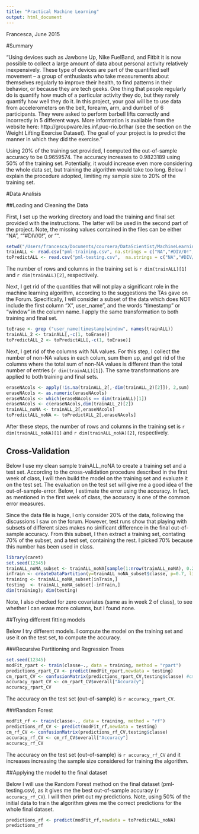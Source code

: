 ```yaml
---
title: "Practical Machine Learning"
output: html_document
---
```

Francesca, June 2015

#Summary

"Using devices such as Jawbone Up, Nike FuelBand, and Fitbit it is now possible to collect a large amount of data about personal activity relatively inexpensively. These type of devices are part of the quantified self movement – a group of enthusiasts who take measurements about themselves regularly to improve their health, to find patterns in their behavior, or because they are tech geeks. One thing that people regularly do is quantify how much of a particular activity they do, but they rarely quantify how well they do it. In this project, your goal will be to use data from accelerometers on the belt, forearm, arm, and dumbell of 6 participants. They were asked to perform barbell lifts correctly and incorrectly in 5 different ways. More information is available from the website here: http://groupware.les.inf.puc-rio.br/har (see the section on the Weight Lifting Exercise Dataset).
The goal of your project is to predict the manner in which they did the exercise."

Using 20% of the training set provided, I computed the out-of-sample accuracy to be 0.9659574. The accuracy increases to 0.9823189 using 50% of the training set. Potentially, it would increase even more considering the whole data set, but training the algorithm would take too long. 
Below I explain the procedure adopted, limiting my sample size to 20% of the training set.

#Data Analisis

##Loading and Cleaning the Data

First, I set up the working directory and load the training and final set provided with the instructions. The latter will be used in the second part of the project. Note, the missing values contained in the files can be either "NA", ""#DIV/0!", or "".

```r
setwd("/Users/francesca/Documents/coursera/DataScientist/MachineLearning/week3/project")
trainALL <- read.csv("pml-training.csv", na.strings = c("NA","#DIV/0!", ""))
toPredictALL <- read.csv("pml-testing.csv",  na.strings = c("NA","#DIV/0!", ""))
```

The number of rows and columns in the training set is `r dim(trainALL)[1]` and `r dim(trainALL)[2]`, respectively.

Next, I get rid of the quantities that will not play a significant role in the machine learning algorithm, according to the suggestions the TAs gave on the Forum. Specifically, I will consider a subset of the data which does NOT include the first column "X", user_name", and the words "timestamp" or "window" in the column name. I apply the same transformation to both training and final set. 

```r
toErase <- grep ("user_name|timestamp|window", names(trainALL))
trainALL_2 <- trainALL[,-c(1, toErase)]
toPredictALL_2 <- toPredictALL[,-c(1, toErase)]
```

Next, I get rid of the columns with NA values. For this step, I collect the number of non-NA values in each colum, sum them up, and get rid of the columns where the total sum of non-NA values is different than the total number of entries (`r dim(trainALL)[1]`). The same transformations are applied to both training and final sets. 

```r
eraseNAcols <- apply(!is.na(trainALL_2[,-dim(trainALL_2)[2]]), 2,sum) 
eraseNAcols <- as.numeric(eraseNAcols)
eraseNAcols <- which(eraseNAcols == dim(trainALL)[1])
eraseNAcols <- c(eraseNAcols,dim(trainALL_2)[2])
trainALL_noNA <- trainALL_2[,eraseNAcols]
toPredictALL_noNA <- toPredictALL_2[,eraseNAcols]
```

After these steps, the number of rows and columns in the training set is `r dim(trainALL_noNA)[1]` and `r dim(trainALL_noNA)[2]`, respectively. 

## Cross-Validation

Below I use my clean sample trainALL_noNA to create a training set and a test set. According to the cross-validation procedure described in the first week of class, I will then build the model on the training set and evaluate it on the test set. The evaluation on the test set will give me a good idea of the out-of-sample-error. Below, I estimate the error using the accuracy. In fact, as mentioned in the first week of class, the accuracy is one of the common error measures.

Since the data file is huge, I only consider 20% of the data, following the discussions I saw on the forum. However, test runs show that playing with subsets of different sizes makes no sinificant difference in the final out-of-sample accuracy.
From this subset, I then extract a training set, contating 70% of the subset, and a test set, containing the rest. I picked 70% because this number has been used in class.

```r
library(caret)
set.seed(12345)
trainALL_noNA_subset <- trainALL_noNA[sample(1:nrow(trainALL_noNA), 0.2*nrow(trainALL_noNA),replace=FALSE),]
inTrain <- createDataPartition(y=trainALL_noNA_subset$classe, p=0.7, list=FALSE)
training <- trainALL_noNA_subset[inTrain,]
testing  <- trainALL_noNA_subset[-inTrain,]
dim(training); dim(testing)
```

Note, I also checked for zero covariates (same as in week 2 of class), to see whether I can erase more columns, but I found none.


##Trying different fitting models

Below I try different models. I compute the model on the training set and use it on the test set, to compute the accuracy.


###Recursive Partitioning and Regression Trees

```r
set.seed(12345)
modFit_rpart <- train(classe~., data = training, method = "rpart")
predictions_rpart_CV <- predict(modFit_rpart,newdata = testing)
cm_rpart_CV <- confusionMatrix(predictions_rpart_CV,testing$classe) #cm
accuracy_rpart_CV <- cm_rpart_CV$overall["Accuracy"]
accuracy_rpart_CV
```

The accuracy on the test set (out-of-sample) is `r accuracy_rpart_CV`.

###Random Forest

```r
modFit_rf <- train(classe~., data = training, method = "rf")
predictions_rf_CV <- predict(modFit_rf,newdata = testing)
cm_rf_CV <- confusionMatrix(predictions_rf_CV,testing$classe)
accuracy_rf_CV <- cm_rf_CV$overall["Accuracy"]
accuracy_rf_CV
```

The accuracy on the test set (out-of-sample) is `r accuracy_rf_CV` and it increases increasing the sample size considered for training the algorithm.


##Applying the model to the final dataset

Below I will use the Random Forest method on the final dataset (pml-testing.csv), as it gives me the best out-of-sample accuracy (`r accuracy_rf_CV`). I will then print out my predictions.
Note, using 50% of the initial data to train the algorithm gives me the correct predictions for the whole final dataset.

```r
predictions_rf <- predict(modFit_rf,newdata = toPredictALL_noNA)
predictions_rf
```




